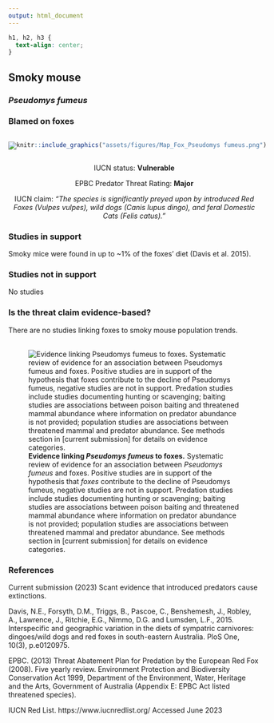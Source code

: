 ```yaml
---
output: html_document
---
```

```css
h1, h2, h3 {
  text-align: center;
}
```

## **Smoky mouse**
### *Pseudomys fumeus*
### Blamed on foxes

:::: {style="display: flex;"}

[![](assets/photos/Pseudomys fumeus.png)](https://www.inaturalist.org/photos/60090802?size=original)

::: {}

:::

::: {}
  ```r
  knitr::include_graphics("assets/figures/Map_Fox_Pseudomys fumeus.png")
  ```
:::

::::
<center>
IUCN status: **Vulnerable**

EPBC Predator Threat Rating: **Major**

IUCN claim: *"The species is significantly preyed upon by introduced Red Foxes (Vulpes vulpes), wild dogs (Canis lupus dingo), and feral Domestic Cats (Felis catus)."*

</center>

### Studies in support

Smoky mice were found in up to ~1% of the foxes’ diet  (Davis et al. 2015).

### Studies not in support

No studies

### Is the threat claim evidence-based?

There are no studies linking foxes to smoky mouse population trends.
<br>
<br>

![**Evidence linking *Pseudomys fumeus* to foxes.** Systematic review of evidence for an association between *Pseudomys fumeus* and foxes. Positive studies are in support of the hypothesis that *foxes* contribute to the decline of Pseudomys fumeus, negative studies are not in support. Predation studies include studies documenting hunting or scavenging; baiting studies are associations between poison baiting and threatened mammal abundance where information on predator abundance is not provided; population studies are associations between threatened mammal and predator abundance. See methods section in [current submission] for details on evidence categories.](assets/figures/Main_Evidence_Fox_Pseudomys fumeus.png)

### References

Current submission (2023) Scant evidence that introduced predators cause extinctions.

Davis, N.E., Forsyth, D.M., Triggs, B., Pascoe, C., Benshemesh, J., Robley, A., Lawrence, J., Ritchie, E.G., Nimmo, D.G. and Lumsden, L.F., 2015. Interspecific and geographic variation in the diets of sympatric carnivores: dingoes/wild dogs and red foxes in south-eastern Australia. PloS One, 10(3), p.e0120975.

EPBC. (2013) Threat Abatement Plan for Predation by the European Red Fox (2008). Five yearly review. Environment Protection and Biodiversity Conservation Act 1999, Department of the Environment, Water, Heritage and the Arts, Government of Australia (Appendix E: EPBC Act listed threatened species).

IUCN Red List. https://www.iucnredlist.org/ Accessed June 2023

